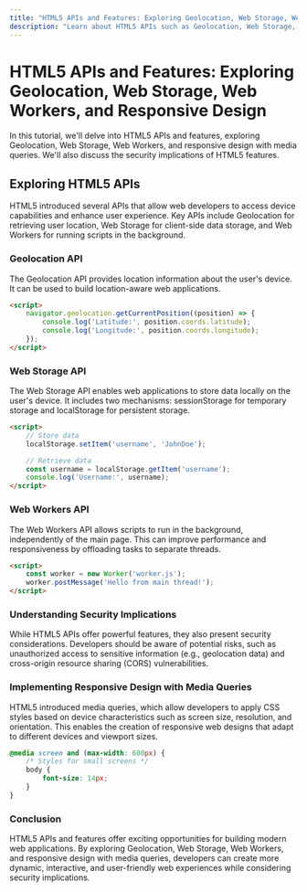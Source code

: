 ```yaml
---
title: "HTML5 APIs and Features: Exploring Geolocation, Web Storage, Web Workers, and Responsive Design"
description: "Learn about HTML5 APIs such as Geolocation, Web Storage, and Web Workers, understand their security implications, and implement responsive design with HTML5 media queries."
---
```


# HTML5 APIs and Features: Exploring Geolocation, Web Storage, Web Workers, and Responsive Design

In this tutorial, we'll delve into HTML5 APIs and features, exploring Geolocation, Web Storage, Web Workers, and responsive design with media queries. We'll also discuss the security implications of HTML5 features.

## Exploring HTML5 APIs

HTML5 introduced several APIs that allow web developers to access device capabilities and enhance user experience. Key APIs include Geolocation for retrieving user location, Web Storage for client-side data storage, and Web Workers for running scripts in the background.

### Geolocation API

The Geolocation API provides location information about the user's device. It can be used to build location-aware web applications.

```html
<script>
    navigator.geolocation.getCurrentPosition((position) => {
        console.log('Latitude:', position.coords.latitude);
        console.log('Longitude:', position.coords.longitude);
    });
</script>
```
### Web Storage API
The Web Storage API enables web applications to store data locally on the user's device. It includes two mechanisms: sessionStorage for temporary storage and localStorage for persistent storage.

```html
<script>
    // Store data
    localStorage.setItem('username', 'JohnDoe');

    // Retrieve data
    const username = localStorage.getItem('username');
    console.log('Username:', username);
</script>
```
### Web Workers API
The Web Workers API allows scripts to run in the background, independently of the main page. This can improve performance and responsiveness by offloading tasks to separate threads.

```html
<script>
    const worker = new Worker('worker.js');
    worker.postMessage('Hello from main thread!');
</script>
```
### Understanding Security Implications
While HTML5 APIs offer powerful features, they also present security considerations. Developers should be aware of potential risks, such as unauthorized access to sensitive information (e.g., geolocation data) and cross-origin resource sharing (CORS) vulnerabilities.

### Implementing Responsive Design with Media Queries
HTML5 introduced media queries, which allow developers to apply CSS styles based on device characteristics such as screen size, resolution, and orientation. This enables the creation of responsive web designs that adapt to different devices and viewport sizes.

```css
@media screen and (max-width: 600px) {
    /* Styles for small screens */
    body {
        font-size: 14px;
    }
}
```
### Conclusion
HTML5 APIs and features offer exciting opportunities for building modern web applications. By exploring Geolocation, Web Storage, Web Workers, and responsive design with media queries, developers can create more dynamic, interactive, and user-friendly web experiences while considering security implications.
